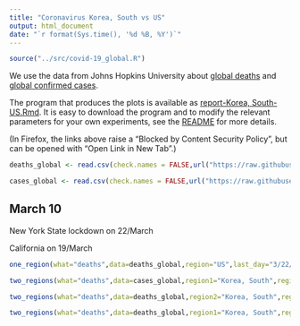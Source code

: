 ```yaml
---
title: "Coronavirus Korea, South vs US"
output: html_document
date: "`r format(Sys.time(), '%d %B, %Y')`"
---
```


```r
source("../src/covid-19_global.R")
```

We use the data from Johns Hopkins University about [global deaths](https://github.com/CSSEGISandData/COVID-19/blob/master/csse_covid_19_data/csse_covid_19_time_series/time_series_covid19_deaths_global.csv)  and [global confirmed cases](https://github.com/CSSEGISandData/COVID-19/blob/master/csse_covid_19_data/csse_covid_19_time_series/time_series_covid19_confirmed_global.csv).

The program that produces the plots is available as [report-Korea, South-US.Rmd](https://github.com/alexhkurz/coronavirus-in-R/blob/master/reports/report-Korea, South-US.Rmd). It is easy to download the program and to modify the relevant parameters for your own experiments, see the [README](https://github.com/alexhkurz/coronavirus-in-R/) for more details.

(In Firefox, the links above raise a "Blocked by Content Security Policy", but can be opened with "Open Link in New Tab".)
    
```r
deaths_global <- read.csv(check.names = FALSE,url("https://raw.githubusercontent.com/CSSEGISandData/COVID-19/master/csse_covid_19_data/csse_covid_19_time_series/time_series_covid19_deaths_global.csv"))

cases_global <- read.csv(check.names = FALSE,url("https://raw.githubusercontent.com/CSSEGISandData/COVID-19/master/csse_covid_19_data/csse_covid_19_time_series/time_series_covid19_confirmed_global.csv"))
```

## March 10

New York State lockdown on 22/March

California on 19/March



```r
one_region(what="deaths",data=deaths_global,region="US",last_day="3/22/20",range=20)
```
 

```r
two_regions(what="deaths",data=cases_global,region1="Korea, South",region2="US",last_day="3/22/20",range=20,lag=15)
```



```r
two_regions(what="deaths",data=deaths_global,region2="Korea, South",region1="US",region2_pop = "Korea, Rep.",region1_pop="United States",last_day=,range=40,lag=0)
```

```r
two_regions(what="deaths",data=deaths_global,region1="Korea, South",region2="US",region1_pop="Korea, Rep.", region2_pop="United States",last_day=,range=60,lag=21)
```
